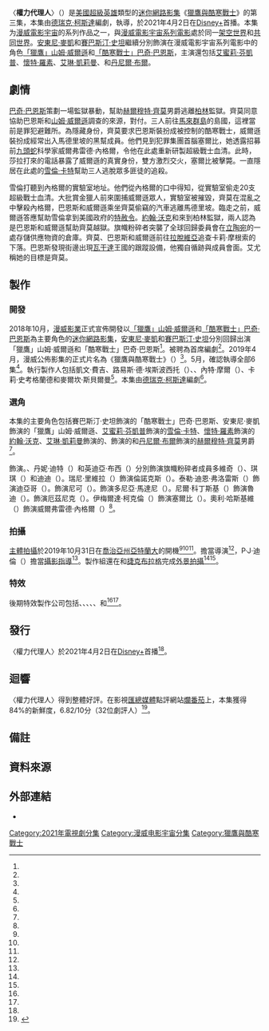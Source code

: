 {{NoteAT
|G1=美國漫畫
|G2=Movie
|G3=Show
|G5=TV
|1=zh-hans:斯坦利;zh-hant:斯坦利;zh-tw:史丹利;zh-hk:史丹利;
|2=zh-hans:利伯;zh-hant:李伯;
|3=zh-cn:塞巴斯蒂安·斯坦; zh-tw:賽巴斯汀·史坦;zh-hk:施巴斯坦·史丹;
|4=zh-cn:塞巴斯蒂安; zh-tw:賽巴斯汀;zh-hk:施巴斯坦;
|5=zh-cn:斯坦; zh-tw:史坦;zh-hk:史丹;
|6=zh-cn:巴基; zh-hk:巴基; zh-tw:巴奇;
|7=zh-cn:冬日战士; zh-tw:酷寒戰士;zh-hk:寒冬戰士;
|8=zh-cn:威爾遜; zh-tw:威爾森;zh-hk:偉遜;
|9=zh-cn:聖皮埃爾;zh-tw:聖皮耶;
}}
{{Infobox television episode
| title        = 〈權力代理人〉<br />{{small|{{lang|en|''Power Broker''}}}}
| series       = [[獵鷹與酷寒戰士|獵鷹與酷寒戰士]]
| image        = Power Broker poster.jpg
| image_alt    = 
| caption      = [[齊莫男爵|赫爾穆特·齊莫]]、[[獵鷹_(漫畫)|山姆·威爾遜]]、[[巴奇·巴恩斯|巴奇·巴恩斯]]與[[雪倫·卡特|雪倫·卡特]]
| season       = 1
| episode      = 3
| director     = {{le|卡莉·史考格蘭德|Kari Skogland}}
| writer       = [[德瑞克·柯斯達|德瑞克·柯斯達]]
| producer     = {{le|麥爾坎·斯貝爾曼|Malcolm Spellman}}
| music        = 
| photographer = P·J·迪倫（{{lang|en|P.J. Dillon}}）
| editor       = {{Plainlist|
* [[傑佛瑞·福特_(剪輯師)|傑佛瑞·福特]]
* 羅珊·譚（{{lang|en|Rosanne Tan}}）
}}
| release_date = {{Start date|2021|4|2}}
| length       = 53分鐘
| guests       = 
* {{le|克萊·本尼特|Cle Bennett}} 飾演 {{le|戰星 (漫畫)|Battlestar (comics)|萊瑪·霍斯金斯／戰星}}
* {{le|戴斯蒙·詹|Desmond Chiam}} 飾演 多維奇（{{lang|en|Dovich}}）
* 丹妮·迪特（{{lang|en|Dani Deetté}}） 飾演 琪琪（{{lang|en|Gigi}}）
* 英迪亞·布西（{{lang|en|Indya Bussey}}） 飾演 迪迪（{{lang|en|DeeDee}}）
* 瑞尼·里維拉（{{lang|en|Renes Rivera}}） 飾演 倫諾克斯（{{lang|en|Lennox}}）
* 泰勒·迪恩·弗洛雷斯（{{lang|en|Tyler Dean Flores}}） 飾演 迪亞哥（{{lang|en|Diego}}）
* {{le|諾亞·米爾斯|Noah Mills}} 飾演 尼可（{{lang|en|Nico}}）
* {{le|維若妮卡·法肯|Veronica Falcón}} 飾演 多尼亞·馬達尼（{{lang|en|Donya Madani}}）
* 尼爾·科丁斯基（{{lang|en|Neal Kodinsky}}） 飾演 魯迪（{{lang|en|Rudy}}）
* {{le|尼古拉斯·普賴爾|Nicholas Pryor}} 飾演 厄茲尼克（{{lang|en|Oeznik}}）
* 伊梅爾達·柯克倫（{{lang|en|Imelda Corcoran}}） 飾演 塞爾比（{{lang|en|Selby}}）
* 奧利·哈斯基維（{{lang|en|Olli Haaskivi}}） 飾演 威爾弗雷德·內格爾（{{lang|en|Wilfred Nagel}}）
| prev         = [[美國國旗之男|美國國旗之男]]
| next         = [[舉世矚目_(獵鷹與酷寒戰士)|舉世矚目]]
| season_article = 
| episode_list   = [[獵鷹與酷寒戰士集数列表|獵鷹與酷寒戰士集数列表]]
}}

〈'''權力代理人'''〉（{{lang-en|''Power Broker''}}）是[[美國|美國]][[超級英雄|超級英雄]]類型的[[迷你劇|迷你]][[網路影集|網路影集]]《[[獵鷹與酷寒戰士|獵鷹與酷寒戰士]]》的第三集，本集由[[德瑞克·柯斯達|德瑞克·柯斯達]]編劇，{{le|卡莉·史考格蘭德|Kari Skogland}}執導，於2021年4月2日在[[Disney+|Disney+]]首播。本集为[[漫威電影宇宙|漫威電影宇宙]]的系列作品之一，與[[漫威電影宇宙系列電影|漫威電影宇宙系列電影]]處於同一[[架空世界|架空世界]]和[[共同世界|共同世界]]。[[安東尼·麥凱|安東尼·麥凱]]和[[賽巴斯汀·史坦|賽巴斯汀·史坦]]繼續分別飾演在漫威電影宇宙系列電影中的角色[[獵鷹_(漫畫)|「獵鷹」山姆·威爾遜]]和[[巴奇·巴恩斯|「酷寒戰士」巴奇·巴恩斯]]，主演還包括[[艾蜜莉·芬凱普|艾蜜莉·芬凱普]]、[[懷特·羅素|懷特·羅素]]、[[艾琳·凱莉曼|艾琳·凱莉曼]]、{{le|佛羅倫絲·卡孫巴|Florence Kasumba}}和[[丹尼爾·布爾|丹尼爾·布爾]]。<!--本集講述。-->

== 劇情 ==
[[巴奇·巴恩斯|巴奇·巴恩斯]]策劃一場監獄暴動，幫助[[齊莫男爵|赫爾穆特·齊莫]]男爵逃離[[柏林|柏林]]監獄。齊莫同意協助巴恩斯和[[獵鷹_(漫畫)|山姆·威爾遜]]調查{{le|超級戰士血清|Super Soldier Serum}}的來源，對付{{le|旗幟粉碎者|Flag-Smasher}}。三人前往[[馬來群島|馬來群島]]的島國{{le|馬德里坡|Madripoor}}，這裡當前是罪犯避難所。為隱藏身份，齊莫要求巴恩斯裝扮成被控制的酷寒戰士，威爾遜裝扮成經常出入馬德里坡的黑幫成員。他們見到犯罪集團首腦塞爾比，她透露{{le|權力代理人|Power Broker}}招募前[[九頭蛇_(漫威漫畫)|九頭蛇]]科學家威爾弗雷德·內格爾，令他在此處重新研製超級戰士血清。此時，莎拉打來的電話暴露了威爾遜的真實身份，雙方激烈交火，塞爾比被擊斃。一直隱居在此處的[[雪倫·卡特|雪倫·卡特]]幫助三人逃脫眾多匪徒的追殺{{efn|[[雪倫·卡特|雪倫·卡特]]因在英雄內戰中幫助[[美國隊長|「美國隊長」史蒂芬·羅傑斯]]，被美國政府通緝，被迫隱居在[[馬來群島|馬來群島]]的島國{{le|馬德里坡|Madripoor}}。參見2016年電影《[[美國隊長3：英雄內戰|美國隊長3：英雄內戰]]》。}}。

雪倫打聽到內格爾的實驗室地址。他們從內格爾的口中得知，{{le|卡莉·摩根索|Karli Morgenthau}}從實驗室偷走20支超級戰士血清。大批賞金獵人前來圍捕威爾遜眾人，實驗室被摧毀，齊莫在混亂之中擊殺內格爾，巴恩斯和威爾遜乘坐齊莫偷竊的汽車逃離馬德里坡。臨走之前，威爾遜答應幫助雪倫拿到美國政府的[[特赦|特赦令]]。[[美國特工_(漫畫)|約翰·沃克]]和{{le|戰星 (漫畫)|Battlestar (comics)|萊瑪·霍斯金斯}}來到柏林監獄，兩人認為是巴恩斯和威爾遜幫助齊莫越獄。旗幟粉碎者突襲了全球回歸委員會在[[立陶宛|立陶宛]]的一處存儲供應物資的倉庫。齊莫、巴恩斯和威爾遜前往[[拉脫維亞|拉脫維亞]]追查卡莉·摩根索的下落。巴恩斯發現街邊出現[[瓦干達|瓦干達]]王國的跟蹤設備，他獨自循跡與{{le|朵拉·米拉潔|Dora Milaje}}成員{{le|艾尤|Ayo (comics)}}會面。艾尤稱她的目標是齊莫。

== 製作 ==
=== 開發 ===
2018年10月，[[漫威影業|漫威影業]]正式宣佈開發以[[獵鷹_(漫畫)|「獵鷹」山姆·威爾遜]]和[[巴奇·巴恩斯|「酷寒戰士」巴奇·巴恩斯]]為主要角色的[[迷你劇|迷你]][[網路影集|網路影集]]，[[安東尼·麥凱|安東尼·麥凱]]和[[賽巴斯汀·史坦|賽巴斯汀·史坦]]分別回歸出演「獵鷹」山姆·威爾遜和「酷寒戰士」巴奇·巴恩斯<ref name="FalconWinterSoldier" />。{{le|麥爾坎·斯貝爾曼|Malcolm Spellman}}被聘為首席編劇<ref name="FalconWinterSoldier2" />。2019年4月，漫威公佈影集的正式片名為《獵鷹與酷寒戰士》（{{lang|en|''The Falcon and the Winter Soldier''}}）<ref name="MarvelDisneyInvestorDay" />。5月，{{le|卡莉·史考格蘭德|Kari Skogland}}確認執導全部6集<ref name="Skogland" />。執行製作人包括凱文·費吉、路易斯·德·埃斯波西托（{{lang|en|Louis D'Esposito}}）、{{le|維多莉亞·阿隆索|Victoria Alonso}}、內特·摩爾（{{lang|en|Nate Moore}}）、卡莉·史考格蘭德和麥爾坎·斯貝爾曼<ref name="PressKit" />{{rp|15}}。本集由[[德瑞克·柯斯達|德瑞克·柯斯達]]編劇<ref name="KolstadCollider" />。

=== 選角 ===
{{multiple image
| align       = right
| total_width = 290
| image1      = Daniel Brühl February 2015.jpg
| image2      = Emily VanCamp by Gage Skidmore.jpg
| image3      = Florence Kasumba at The Lion King European Premiere 2019.png
| footer      = [[丹尼爾·布爾|丹尼爾·布爾]]、[[艾蜜莉·芬凱普|艾蜜莉·芬凱普]]和{{le|佛羅倫絲·卡孫巴|Florence Kasumba}}分別回歸出演[[齊莫男爵|赫爾穆特·齊莫]]、[[雪倫·卡特|雪倫·卡特]]和{{le|艾尤|Ayo (comics)}}
}}

本集的主要角色包括賽巴斯汀·史坦飾演的「酷寒戰士」巴奇·巴恩斯、安東尼·麥凱飾演的「獵鷹」山姆·威爾遜、[[艾蜜莉·芬凱普|艾蜜莉·芬凱普]]飾演的[[雪倫·卡特|雪倫·卡特]]、[[懷特·羅素|懷特·羅素]]飾演的[[美國特工_(漫畫)|約翰·沃克]]、[[艾琳·凱莉曼|艾琳·凱莉曼]]飾演的{{le|卡莉·摩根索|Karli Morgenthau}}、{{le|佛羅倫絲·卡孫巴|Florence Kasumba}}飾演的{{le|艾尤|Ayo (comics)}}和[[丹尼爾·布爾|丹尼爾·布爾]]飾演的[[齊莫男爵|赫爾穆特·齊莫]]男爵<ref name="EndCredits" />{{rp|47:36–48:10}}。

{{le|克萊·本尼特|Clé Bennett}}飾演{{le|戰星 (漫畫)|Battlestar (comics)|「戰星」萊瑪·霍斯金斯}}。{{le|戴斯蒙·詹|Desmond Chiam}}、丹妮·迪特（{{lang|en|Dani Deetté}}）和英迪亞·布西（{{lang|en|Indya Bussey}}）分別飾演旗幟粉碎者成員多維奇（{{lang|en|Dovich}}）、琪琪（{{lang|en|Gigi}}）和迪迪（{{lang|en|DeeDee}}）。瑞尼·里維拉（{{lang|en|Renes Rivera}}）飾演倫諾克斯（{{lang|en|Lennox}}）。泰勒·迪恩·弗洛雷斯（{{lang|en|Tyler Dean Flores}}）飾演迪亞哥（{{lang|en|Diego}}）。{{le|諾亞·米爾斯|Noah Mills}}飾演尼可（{{lang|en|Nico}}）。{{le|維若妮卡·法肯|Veronica Falcón}}飾演多尼亞·馬達尼（{{lang|en|Donya Madani}}）。尼爾·科丁斯基（{{lang|en|Neal Kodinsky}}）飾演魯迪（{{lang|en|Rudy}}）。{{le|尼古拉斯·普賴爾|Nicholas Pryor}}飾演厄茲尼克（{{lang|en|Oeznik}}）。伊梅爾達·柯克倫（{{lang|en|Imelda Corcoran}}）飾演塞爾比（{{lang|en|Selby}}）。奧利·哈斯基維（{{lang|en|Olli Haaskivi}}）飾演威爾弗雷德·內格爾（{{lang|en|Wilfred Nagel}}）<ref name="EndCredits" />{{rp|48:50}}。

=== 拍攝 ===
[[主體拍攝|主體拍攝]]於2019年10月31日在[[喬治亞州|喬治亞州]][[亞特蘭大|亞特蘭大]]的{{le|松林製片廠|Pinewood Studios}}開機<ref name="SpellmanFilmingStart" /><ref name="F&WSFilmingStart" /><ref name="MackieMensHealth" />。{{le|卡莉·史考格蘭德|Kari Skogland}}擔當導演<ref name="Skogland" />，P·J·迪倫（{{lang|en|P.J. Dillon}}）擔當[[攝影指導|攝影指導]]<ref name="PressKit" />{{rp|15}}。製作組還在{{le|亞特蘭大都會區|Atlanta metropolitan area}}和[[捷克|捷克]][[布拉格|布拉格]]完成[[外景拍攝|外景拍攝]]<ref name="AtlantaFilming" /><ref name="PragueFilming" />。

=== 特效 ===
後期特效製作公司包括{{lang|en|Crafty Apes}}、{{lang|en|{{le|Rodeo FX}}}}、{{lang|en|Digital Frontier}}、{{lang|en|QPPE}}、{{lang|en|Stereo D}}、{{lang|en|{{le|Tippett Studio}}}}和{{lang|en|Cantina Creative}}<ref name="ArtOfVFX" /><ref name="EndCredits" />{{rp|50:09–50:20}}。

== 發行 ==
〈權力代理人〉於2021年4月2日在[[Disney+|Disney+]]首播<ref name="ReleaseDate" />。

== 迴響 ==
〈權力代理人〉得到整體好評。在影視[[匯總媒體|匯總媒體]]點評網站[[爛番茄|爛番茄]]上，本集獲得84%的新鮮度，6.82/10分（32位劇評人）<ref>{{Cite rt |id=the_falcon_and_the_winter_soldier |season=1 |episode=3 |type=tv |title=獵鷹與酷寒戰士 |access-date=2021-04-10|language=en-US}}{{cbignore}}</ref>。

== 備註 ==
{{reflist|group=lower-alpha}}

== 資料來源 ==
{{reflist|30em|refs=

<ref name="FalconWinterSoldier">{{Cite web |last=Kroll |first=Justin |last2=Otterson |first2=Joe |date=2018-10-30 |title=Falcon-Winter Soldier Limited Series in the Works With 'Empire' Writer (Exclusive) |url=https://variety.com/2018/tv/news/falcon-winter-soldier-limited-series-marvel-1203015438 |dead-url=no |archive-url=https://www.webcitation.org/73ZWax4zv?url=https://variety.com/2018/tv/news/falcon-winter-soldier-limited-series-marvel-1203015438 |archive-date=2018-10-31 |access-date=2018-10-31 |website=[[Variety_(magazine)|Variety]]|language=en-US}}</ref>

<ref name="FalconWinterSoldier2">{{Cite web |last=Boucher |first=Geoff |last2=Hipes |first2=Patrick |date=2018-10-30 |title=Marvel Duo Falcon & Winter Soldier Teaming For Disney Streaming Series |url=https://deadline.com/2018/10/falcon-winter-soldier-tv-series-disney-streaming-service-marvel-1202492782 |dead-url=no |archive-url=https://www.webcitation.org/73ZWes7yO?url=https://deadline.com/2018/10/falcon-winter-soldier-tv-series-disney-streaming-service-marvel-1202492782 |archive-date=2018-10-31 |access-date=2018-10-31 |website=[[Deadline_Hollywood|Deadline Hollywood]]|language=en-US}}</ref>

<ref name="MarvelDisneyInvestorDay">{{Cite web |last=Dinh |first=Christine |date=2019-04-12 |title=All of the Marvel Disney+ News Coming Out of The Walt Disney Company's Investor Day |url=https://www.marvel.com/articles/tv-shows/all-marvel-disney-plus-news-coming-out-of-investor-day |dead-url=no |archive-url=https://web.archive.org/web/20190412080938/https://www.marvel.com/articles/tv-shows/all-marvel-disney-plus-news-coming-out-of-investor-day |archive-date=2019-04-12 |access-date=2019-04-12 |website=[[Marvel_Entertainment|Marvel.com]]|language=en-US}}</ref>

<ref name="F&WSFilmingStart">{{Cite web |last=Perine |first=Aaron |date=2019-10-20 |title=Falcon and The Winter Soldier Starts Production on Monday |url=https://comicbook.com/marvel/2019/10/20/falcon-and-the-winter-soldier-starts-production-monday/ |dead-url=no |archive-url=https://web.archive.org/web/20191020213532/https://comicbook.com/marvel/2019/10/20/falcon-and-the-winter-soldier-starts-production-monday/ |archive-date=2019-10-20 |access-date=2019-10-21 |website=Comicbook.com|language=en-US}}</ref>

<ref name="Skogland">{{Cite web |last=Fleming Jr |first=Mike |date=2019-05-20 |title=Kari Skogland To Direct 6-Part 'The Falcon and the Winter Soldier' Miniseries With Anthony Mackie, Sebastian Stan, Daniel Bruhl & Emily Van Camp |url=https://deadline.com/2019/05/kari-skogland-to-direct-6-part-the-falcon-and-the-winter-soldier-miniseries-with-anthony-mackie-sebastian-stan-daniel-bruhl-emily-van-camp-1202619197/ |dead-url=no |archive-url=https://www.webcitation.org/78WPwjXZM?url=https://deadline.com/2019/05/kari-skogland-to-direct-6-part-the-falcon-and-the-winter-soldier-miniseries-with-anthony-mackie-sebastian-stan-daniel-bruhl-emily-van-camp-1202619197/ |archive-date=2019-05-20 |access-date=2019-05-20 |website=[[Deadline_Hollywood|Deadline Hollywood]]|language=en-US}}</ref>

<ref name="MackieMensHealth">{{Cite web |last=Raftery |first=Brian |date=2019-06-26 |title=Anthony Mackie is Your New Captain, America |url=https://www.menshealth.com/entertainment/a28120934/anthony-mackie-falcon-captain-america-marvel/ |dead-url=no |archive-url=https://web.archive.org/web/20190626143244/https://www.menshealth.com/entertainment/a28120934/anthony-mackie-falcon-captain-america-marvel/ |archive-date=2019-06-26 |access-date=2019-10-21 |website=Men's Health|language=en-US}}</ref>

<ref name="SpellmanFilmingStart">{{Cite web |last=Anderson |first=Jenna |date=2019-10-31 |title=The Falcon and The Winter Soldier Has Begun Filming |url=https://comicbook.com/marvel/2019/10/31/the-falcon-and-the-winter-soldier-spoilers-disney-plus-series-filming-photos/ |dead-url=no |archive-url=https://web.archive.org/web/20191101135756/https://comicbook.com/marvel/2019/10/31/the-falcon-and-the-winter-soldier-spoilers-disney-plus-series-filming-photos/ |archive-date=2019-11-01 |access-date=2019-11-01 |website=Comicbook.com|language=en-US}}</ref>

<ref name="AtlantaFilming">2019年11月至2020年2月，製作組在亞特蘭大進行拍攝作業的資料來源：
* {{Cite web |last=Walljasper |first=Matt |date=2019-11-27 |title=What's filming in Atlanta now? The Falcon and the Winter Soldier, The Underground Railroad, Freaky Friday the 13th, and more |url=https://www.atlantamagazine.com/news-culture-articles/whats-filming-in-atlanta-now-the-falcon-and-the-winter-solider-the-underground-railroad-freaky-friday-the-13th-and-more/ |dead-url=no |archive-url=https://web.archive.org/web/20191211122310/https://www.atlantamagazine.com/news-culture-articles/whats-filming-in-atlanta-now-the-falcon-and-the-winter-solider-the-underground-railroad-freaky-friday-the-13th-and-more/ |archive-date=2019-12-11 |access-date=2020-04-03 |website=Atlanta|language=en-US}}
* {{Cite web |last=Walljasper |first=Matt |date=2019-12-30 |title=What's filming in Atlanta now? WandaVision, The Falcon and the Winter Soldier, Queen of Soul, The Tomorrow War, and more |url=https://www.atlantamagazine.com/news-culture-articles/whats-filming-in-atlanta-now-wandavision-the-falcon-and-the-winter-solider-queen-of-soul-the-tomorrow-war-and-more/ |dead-url=no |archive-url=https://web.archive.org/web/20200302165802/https://www.atlantamagazine.com/news-culture-articles/whats-filming-in-atlanta-now-wandavision-the-falcon-and-the-winter-solider-queen-of-soul-the-tomorrow-war-and-more/ |archive-date=2020-03-02 |access-date=2020-04-03 |website=Atlanta|language=en-US}}
* {{Cite web |last=Walljasper |first=Matt |date=2020-01-31 |title=What's filming in Atlanta now? Red Notice, The Falcon and the Winter Soldier, Respect, plus the state tax credit audit |url=https://www.atlantamagazine.com/news-culture-articles/whats-filming-in-atlanta-now-red-notice-the-falcon-and-the-winter-solider-respect-plus-the-state-tax-credit-audit/ |dead-url=no |archive-url=https://web.archive.org/web/20200302124208/https://www.atlantamagazine.com/news-culture-articles/whats-filming-in-atlanta-now-red-notice-the-falcon-and-the-winter-solider-respect-plus-the-state-tax-credit-audit/ |archive-date=2020-03-02 |access-date=2020-04-03 |website=Atlanta|language=en-US}}
* {{Cite web |last=Walljasper |first=Matt |date=2020-02-29 |title=What's filming in Atlanta now? Loki, WandaVision, The Falcon and the Winter Soldier, Samaritan, DMZ, and more |url=https://www.atlantamagazine.com/news-culture-articles/whats-filming-in-atlanta-now-loki-wandavision-the-falcon-and-the-winter-soldier-samaritan-dmz-and-more/ |dead-url=no |archive-url=https://web.archive.org/web/20200302124138/https://www.atlantamagazine.com/news-culture-articles/whats-filming-in-atlanta-now-loki-wandavision-the-falcon-and-the-winter-soldier-samaritan-dmz-and-more/ |archive-date=2020-03-02 |access-date=2020-03-02 |website=Atlanta|language=en-US}}
</ref>

<ref name="PragueFilming">{{Cite web |last=Perine |first=Aaron |date=2020-10-10 |title=Falcon and the Winter Soldier: New Set Photos Reveal Prague Filming After Coronavirus Shutdowns |url=https://comicbook.com/tv-shows/news/falcon-and-the-winter-soldier-prague-set-photos-reveal-filming-coronavirus-shutfown/ |dead-url=no |archive-url=https://web.archive.org/web/20201010151947/https://comicbook.com/tv-shows/news/falcon-and-the-winter-soldier-prague-set-photos-reveal-filming-coronavirus-shutfown/ |archive-date=2020-10-10 |access-date=2020-10-10 |website=Comicbook.com|language=en-US}}</ref>

<ref name="PressKit">{{Cite web |title=The Falcon and the Winter Soldier Production Brief |url=https://lumiere-a.akamaihd.net/v1/documents/the_falcon_and_the_winter_soldier_production_brief_fina_875edcc9.pdf |dead-url=no |archive-url=https://web.archive.org/web/20210315172004/https://lumiere-a.akamaihd.net/v1/documents/the_falcon_and_the_winter_soldier_production_brief_fina_875edcc9.pdf |archive-date=2021-03-15 |access-date=2021-03-15 |publisher=Disney Media and Entertainment Distribution|language=en-US}}</ref><!-- Obtained from the media kit site on Disney Media and Entertainment Distribution https://dmedmedia.disney.com/disney-plus/the-falcon-and-the-winter-soldier -->

<ref name="KolstadCollider">{{Cite web |last=Sneider |first=Jeff |date=2021-03-19 |title='Falcon and the Winter Soldier' Writer Derek Kolstad on Marvel's Secret "Parliament" and Planting Seeds for Future MCU Projects |url=https://collider.com/falcon-and-the-winter-soldier-derek-kolstad-interview/ |dead-url=no |archive-url=https://web.archive.org/web/20210319215911/https://collider.com/falcon-and-the-winter-soldier-derek-kolstad-interview/ |archive-date=2021-03-19 |access-date=2021-03-20 |website=[[Collider_(website)|Collider]] |language=en-US }}</ref>

<ref name="ArtOfVFX">{{Cite web |last=Frei |first=Vincent |date=2021-03-16 |title=The Falcon and the Winter Soldier |url=https://www.artofvfx.com/the-falcon-and-the-winter-soldier/ |dead-url=no |archive-url=https://web.archive.org/web/20210319151026/https://www.artofvfx.com/the-falcon-and-the-winter-soldier/ |archive-date=2021-03-19 |access-date=2021-03-19 |website=Art of VFX |language=en-US }}</ref>

<ref name="EndCredits">{{Cite episode |title=Power Broker |url=https://www.disneyplus.com/video/979bcde7-d40f-4881-9505-1f98dbd71dc6 |series=The Falcon and the Winter Soldier |series-link=獵鷹與酷寒戰士 |last=Kolstad |first=Derek |network=[[Disney+|Disney+]] |date=2021-03-26 |season=1 |number=3 |subscription=yes |language=en-US |access-date=2021-04-08 |archive-date=2021-04-17 |archive-url=https://web.archive.org/web/20210417203140/https://www.disneyplus.com/video/979bcde7-d40f-4881-9505-1f98dbd71dc6 |dead-url=no }}片尾演職員表於46:12開始。</ref>

<ref name="ReleaseDate">{{Cite web |title=(#103) "Power Broker" |url=http://www.thefutoncritic.com/listings/20210316disney01/ |dead-url=no |archive-url=https://archive.is/ywntR |archive-date=2021-04-04 |access-date=2021-04-04 |website=[[The_Futon_Critic|The Futon Critic]]|language=en-US}}</ref>

}}

== 外部連結 ==
* {{IMDb episode|9212992}}
{{The Falcon and the Winter Soldier}}
{{DEFAULTSORT:Power Broker}}

[[Category:2021年電視劇分集|Category:2021年電視劇分集]]
[[Category:漫威电影宇宙分集|Category:漫威电影宇宙分集]]
[[Category:獵鷹與酷寒戰士|Category:獵鷹與酷寒戰士]]